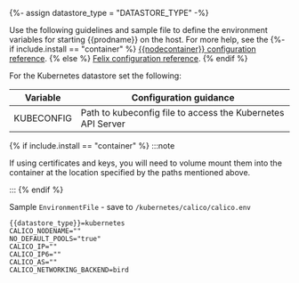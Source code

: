 
{%- assign datastore_type = "DATASTORE_TYPE" -%}

Use the following guidelines and sample file to define the environment variables for starting {{prodname}} on the host. For more help, see the 
{%- if include.install == "container" %}
 [{{nodecontainer}} configuration reference](../../reference/component-resources/node/configuration.mdx).
{% else %}
 [Felix configuration reference](../../reference/component-resources/node/felix/configuration.mdx).
{% endif %}

For the Kubernetes datastore set the following:

| Variable | Configuration guidance |
|----------|------------------------|
| KUBECONFIG | Path to kubeconfig file to access the Kubernetes API Server |

{% if include.install == "container" %}
:::note

If using certificates and keys, you will need to volume mount them into the container at the location specified by the paths mentioned above.

:::
{% endif %}

Sample `EnvironmentFile` - save to `/kubernetes/calico/calico.env`

```shell
{{datastore_type}}=kubernetes
CALICO_NODENAME=""
NO_DEFAULT_POOLS="true"
CALICO_IP=""
CALICO_IP6=""
CALICO_AS=""
CALICO_NETWORKING_BACKEND=bird
```
